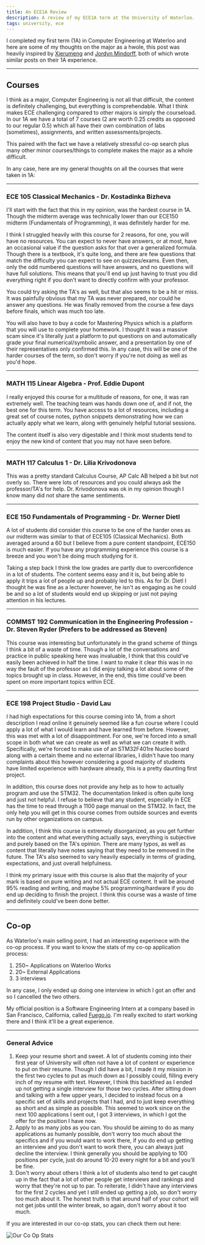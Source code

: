 ```yaml
---
title: An ECE1A Review
description: A review of my ECE1A term at the University of Waterloo.
tags: university, ece
---
```


I completed my first term (1A) in Computer Engineering at Waterloo and here are some of my thoughts on the major as a hwole, this post was heavily inspired by [Xierumeng](https://xierumeng.github.io/blog/3-2) and [Jordyn Mindorff](https://mindorff.ca/uw-ece-1a-review-fall-2023/), both of which wrote similar posts on their 1A experience.

---

## Courses

I think as a major, Computer Engineering is not all that difficult, the content is definitely challenging, but everything is comprehendable. What I think makes ECE challenging compared to other majors is simply the courseload. In our 1A we have a total of 7 courses (2 are worth 0.25 credits as opposed to our regular 0.5) which all have their own combination of labs (sometimes), assignments, and written assessments/projects.

This paired with the fact we have a relatively stressful co-op search plus many other minor courses/things to complete makes the major as a whole difficult.

In any case, here are my general thoughts on all the courses that were taken in 1A:

---

### ECE 105 Classical Mechanics - Dr. Kostadinka Bizheva

I'll start with the fact that this in my opinion, was the hardest course in 1A. Though the midterm average was technically lower than our ECE150 midterm (Fundamentals of Programming), it was definitely harder for me.

I think I struggled heavily with this course for 2 reasons, for one, you will have no resources. You can expect to never have answers, or at most, have an occasional value if the question asks for that over a generalized formula. Though there is a textbook, it's quite long, and there are few questions that match the difficulty you can expect to see on quizzes/exams. Even then, only the odd numbered questions will have answers, and no questions will have full solutions. This means that you'll end up just having to trust you did everything right if you don't want to directly confirm with your professor.

You could try asking the TA's as well, but that also seems to be a hit or miss. It was painfully obvious that my TA was never prepared, nor could he answer any questions. He was finally removed from the course a few days before finals, which was much too late.

You will also have to buy a code for Mastering Physics which is a platform that you will use to complete your homework. I thought it was a massive scam since it's literally just a platform to put questions on and automatically grade your final numerical/symbolic answer, and a presentation by one of their representatives only confirmed this. In any case, this will be one of the harder courses of the term, so don't worry if you're not doing as well as you'd hope.

---

### MATH 115 Linear Algebra - Prof. Eddie Dupont

I really enjoyed this course for a multitude of reasons, for one, it was ran extremely well. The teaching team was hands down one of, and if not, the best one for this term. You have access to a lot of resources, including a great set of course notes, python snippets demonstrating how we can actually apply what we learn, along with genuinely helpful tutorial sessions.

The content itself is also very digestable and I think most students tend to enjoy the new kind of content that you may not have seen before.

---

### MATH 117 Calculus 1 - Dr. Lilia Krivodonova

This was a pretty standard Calculus Course, AP Calc AB helped a bit but not overly so. There were lots of resources and you could always ask the professor/TA's for help. Dr. Krivodonova was ok in my opinion though I know many did not share the same sentiments.

---

### ECE 150 Fundamentals of Programming - Dr. Werner Dietl

A lot of students did consider this course to be one of the harder ones as our midterm was similar to that of ECE105 (Classical Mechanics). Both averaged around a 60 but I believe from a pure content standpoint, ECE150 is much easier. If you have any programming experience this course is a breeze and you won't be doing much studying for it.

Taking a step back I think the low grades are partly due to overconfidence in a lot of students. The content seems easy and it is, but being able to apply it trips a lot of people up and probably led to this. As for Dr. Dietl I thought he was fine as a lecturer however, he isn't as engaging as he could be and so a lot of students would end up skipping or just not paying attention in his lectures.

---

### COMMST 192 Communication in the Engineering Profession - Dr. Steven Ryder (Prefers to be addressed as Steven)

This course was interesting but unfortunately in the grand scheme of things I think a bit of a waste of time. Though a lot of the conversations and practice in public speaking here was invaluable, I think that this could've easily been achieved in half the time. I want to make it clear this was in no way the fault of the professor as I did enjoy talking a lot about some of the topics brought up in class. However, in the end, this time could've been spent on more important topics within ECE.

---

### ECE 198 Project Studio - David Lau

I had high expectations for this course coming into 1A, from a short description I read online it genuinely seemed like a fun course where I could apply a lot of what I would learn and have learned from before. However, this was met with a lot of disappointment. For one, we're forced into a small scope in both what we can create as well as what we can create it with. Specifically, we're forced to make use of an STM32F401re Nucleo board along with a certain theme and no external libraries, I didn't have too many complaints about this however considering a good majority of students have limited experience with hardware already, this is a pretty daunting first project.

In addition, this course does not provide any help as to how to actually program and use the STM32. The documentation linked is often quite long and just not helpful. I refuse to believe that any student, especially in ECE has the time to read through a 1100 page manual on the STM32. In fact, the only help you will get in this course comes from outside sources and events run by other organizations on campus.

In addition, I think this course is extremely disorganized, as you get further into the content and what everything actually says, everything is subjective and purely based on the TA's opinion. There are many typos, as well as content that literally have notes saying that they need to be removed in the future. The TA's also seemed to vary heavily especially in terms of grading, expectations, and just overall helpfulness. 

I think my primary issue with this course is also that the majority of your mark is based on pure writing and not actual ECE content. It will be around 95% reading and writing, and maybe 5% programming/hardware if you do end up deciding to finish the project. I think this course was a waste of time and definitely could've been done better.

---

## Co-op

As Waterloo's main selling point, I had an interesting experinece with the co-op process. If you want to know the stats of my co-op application process:

1. 250~ Applications on Waterloo Works
2. 20~ External Applications
3. 3 interviews

In any case, I only ended up doing one interview in which I got an offer and so I cancelled the two others. 

My official position is a Software Engineering Intern at a company based in San Francisco, California, called [Fuego.io](https://fuego.io). I'm really excited to start working there and I think it'll be a great experience.

---

### General Advice

1. Keep your resume short and sweet.
A lot of students coming into their first year of University will often not have a lot of content or experience to put on their resume. Though I did have a bit, I made it my mission in the first two cycles to put as much down as I possibly could, filling every inch of my resume with text. However, I think this backfired as I ended up not getting a single interview for those two cycles. After sitting down and talking with a few upper years, I decided to instead focus on a specific set of skills and projects that I had, and to just keep everything as short and as simple as possible. This seemed to work since on the next 100 applications I sent out, I got 3 interviews, in which I got the offer for the position I have now.
2. Apply to as many jobs as you can.
You should be aiming to do as many applications as humanly possible, don't worry too much about the specifics and if you would want to work there, if you do end up getting an interview and you don't want to work there, you can always just decline the interview. I think generally you should be applying to 100 positions per cycle, just do around 10-20 every night for a bit and you'll be fine.
3. Don't worry about others
I think a lot of students also tend to get caught up in the fact that a lot of other people get interviews and rankings and worry that they're not up to par. To reiterate, I didn't have any interviews for the first 2 cycles and yet I still ended up getting a job, so don't worry too much about it. The honest truth is that around half of your cohort will not get jobs until the winter break, so again, don't worry about it too much.

If you are interested in our co-op stats, you can check them out here:

![Our Co Op Stats](https://i.imgur.com/jVG2hYz.png)
